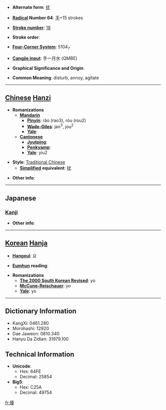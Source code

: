 * '''Alternate form''': [[扰]]

* '''[[Wiktionary:Chinese radical index| Radical]] Number 64''': [[Wiktionary:Chinese radical index 手|手]]+15 strokes

* '''[[Wiktionary:Chinese total strokes index|Stroke number]]''': [[Wiktionary:Chinese total strokes index 18|18]]

* '''Stroke order''': 

* '''[[Wiktionary:Chinese four corner index|Four-Corner System]]''': 5104<sub>7</sub>

* '''[[Wiktionary:Chinese Cangjie index|Cangjie input]]''': 手一月水 (QMBE)

* '''Graphical Significance and Origin''': 

* '''Common Meaning''': disturb, annoy, agitate

----

== [[Chinese]] [[Hanzi]] ==

* '''Romanizations'''
** '''[[Mandarin]]'''
*** '''[[Pinyin]]''': rǎo (rao3), róu (rou2)
*** '''[[Wade-Giles]]''': jao<sup>3</sup>, jou<sup>2</sup>
*** '''[[Yale]]''': 
** '''[[Cantonese]]'''
*** '''[[Jyutping]]''':
*** '''[[Penkyamp]]''': 
*** '''[[Yale]]''': yiu2

* '''Style''': [[Traditional Chinese]] 
** '''[[Simplified Chinese|Simplified]] equivalent''': [[扰]]

* '''Other info''': 

----

==Japanese==
===[[Kanji]]===
{{kanji|on readings=[[じょう]] (jō)
|kun readings=[[みだれる]] (midareru), [[わずらわし]] (wazurawashi)
}}

* '''Other info''':  

----

== [[Korean]] [[Hanja]] ==

* '''[[Hangeul]]''': 요

* '''[[Eumhun]] reading''': 

* '''Romanizations'''
** '''[[The 2000 South Korean Revised Romanization|The 2000 South Korean Revised]]''': yo
** '''[[McCune-Reischauer]]''': yo
** '''[[Yale]]''': yo

----

== Dictionary Information ==

* KangXi: 0461.280
* Morohashi: 12920
* Dae Jaweon: 0810.340
* Hanyu Da Zidian: 31979.100

== Technical Information ==

* '''Unicode''':
** Hex: 64FE
** Decimal: 25854
* '''Big5''':
** Hex: C25A
** Decimal: 49754

[[fr:擾]]